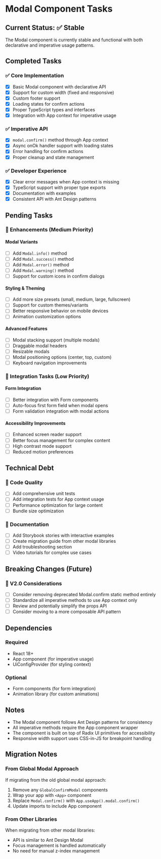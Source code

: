 # Modal Component Tasks

## Current Status: ✅ Stable

The Modal component is currently stable and functional with both declarative and imperative usage patterns.

## Completed Tasks

### ✅ Core Implementation
- [x] Basic Modal component with declarative API
- [x] Support for custom width (fixed and responsive)
- [x] Custom footer support
- [x] Loading states for confirm actions
- [x] Proper TypeScript types and interfaces
- [x] Integration with App context for imperative usage

### ✅ Imperative API
- [x] `modal.confirm()` method through App context
- [x] Async onOk handler support with loading states
- [x] Error handling for confirm actions
- [x] Proper cleanup and state management

### ✅ Developer Experience
- [x] Clear error messages when App context is missing
- [x] TypeScript support with proper type exports
- [x] Documentation with examples
- [x] Consistent API with Ant Design patterns

## Pending Tasks

### 🔄 Enhancements (Medium Priority)

#### Modal Variants
- [ ] Add `Modal.info()` method
- [ ] Add `Modal.success()` method  
- [ ] Add `Modal.error()` method
- [ ] Add `Modal.warning()` method
- [ ] Support for custom icons in confirm dialogs

#### Styling & Theming
- [ ] Add more size presets (small, medium, large, fullscreen)
- [ ] Support for custom themes/variants
- [ ] Better responsive behavior on mobile devices
- [ ] Animation customization options

#### Advanced Features
- [ ] Modal stacking support (multiple modals)
- [ ] Draggable modal headers
- [ ] Resizable modals
- [ ] Modal positioning options (center, top, custom)
- [ ] Keyboard navigation improvements

### 🔄 Integration Tasks (Low Priority)

#### Form Integration
- [ ] Better integration with Form components
- [ ] Auto-focus first form field when modal opens
- [ ] Form validation integration with modal actions

#### Accessibility Improvements
- [ ] Enhanced screen reader support
- [ ] Better focus management for complex content
- [ ] High contrast mode support
- [ ] Reduced motion preferences

## Technical Debt

### 🔧 Code Quality
- [ ] Add comprehensive unit tests
- [ ] Add integration tests for App context usage
- [ ] Performance optimization for large content
- [ ] Bundle size optimization

### 🔧 Documentation
- [ ] Add Storybook stories with interactive examples
- [ ] Create migration guide from other modal libraries
- [ ] Add troubleshooting section
- [ ] Video tutorials for complex use cases

## Breaking Changes (Future)

### 🚨 V2.0 Considerations
- [ ] Consider removing deprecated Modal.confirm static method entirely
- [ ] Standardize all imperative methods to use App context only
- [ ] Review and potentially simplify the props API
- [ ] Consider moving to a more composable API pattern

## Dependencies

### Required
- React 18+
- App component (for imperative usage)
- UiConfigProvider (for styling context)

### Optional
- Form components (for form integration)
- Animation library (for custom animations)

## Notes

- The Modal component follows Ant Design patterns for consistency
- All imperative methods require the App component wrapper
- The component is built on top of Radix UI primitives for accessibility
- Responsive width support uses CSS-in-JS for breakpoint handling

## Migration Notes

### From Global Modal Approach
If migrating from the old global modal approach:

1. Remove any `GlobalConfirmModal` components
2. Wrap your app with `<App>` component
3. Replace `Modal.confirm()` with `App.useApp().modal.confirm()`
4. Update imports to include App component

### From Other Libraries
When migrating from other modal libraries:
- API is similar to Ant Design Modal
- Focus management is handled automatically
- No need for manual z-index management
